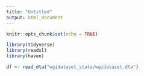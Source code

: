 ```yaml
---
title: "Untitled"
output: html_document
---
```


```r
knitr::opts_chunk$set(echo = TRUE)
```

```r
library(tidyverse)
library(readxl)
library(haven)

df <- read_dta("wgidataset_stata/wgidataset.dta")

```

